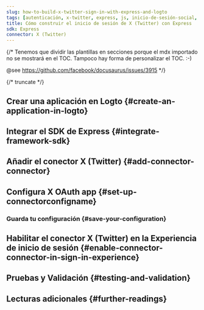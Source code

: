```yaml
---
slug: how-to-build-x-twitter-sign-in-with-express-and-logto
tags: [autenticación, x-twitter, express, js, inicio-de-sesión-social, inicio-de-sesión, login]
title: Cómo construir el inicio de sesión de X (Twitter) con Express
sdk: Express
connector: X (Twitter)
---
```


{/*
  Tenemos que dividir las plantillas en secciones porque el mdx importado no se mostrará en el TOC.
  Tampoco hay forma de personalizar el TOC. :-)

  @see https://github.com/facebook/docusaurus/issues/3915
*/}




{/* truncate */}

<Intro connector={connector} sdk="Express" link="https://expressjs.com" />

## Crear una aplicación en Logto \{#create-an-application-in-logto}

<CreateApplication type="Aplicación web tradicional" framework="Express" />

## Integrar el SDK de Express \{#integrate-framework-sdk}

<IntegrateSdk />

## Añadir el conector X (Twitter) \{#add-connector-connector}

<AddSocialConnector connector={connector} framework="Express" />

## Configura X OAuth app \{#set-up-connectorconfigname}

<ConnectorGuide />

### Guarda tu configuración \{#save-your-configuration}

<SaveYourConfiguration connector={connector} />

## Habilitar el conector X (Twitter) en la Experiencia de inicio de sesión \{#enable-connector-connector-in-sign-in-experience}

<EnableSocialConnector connector={connector} />

## Pruebas y Validación \{#testing-and-validation}

<TestingAndValidation connector={connector} sdk="Express" />

## Lecturas adicionales \{#further-readings}

<FurtherReadings />